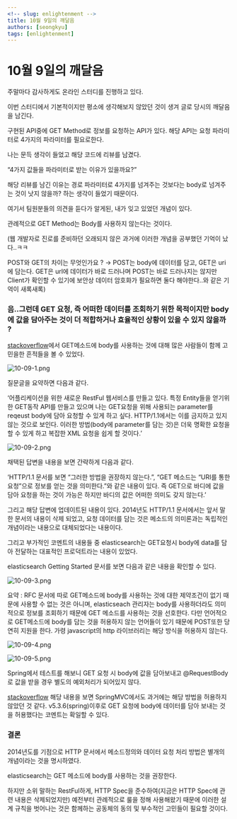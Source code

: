 ```yaml
---
<!-- slug: enlightenment -->
title: 10월 9일의 깨달음
authors: [seongkyu]
tags: [enlightenment]
---
```


# 10월 9일의 깨달음

주말마다 감사하게도 온라인 스터디를 진행하고 있다.

이번 스터디에서 기본적이지만 평소에 생각해보지 않았던 것이 생겨 글로 당시의 깨달음을 남긴다.

구현된 API중에 GET Method로 정보를 요청하는 API가 있다. 해당 API는 요청 파라미터로 4가지의 파라미터를 필요로한다.

나는 문득 생각이 들었고 해당 코드에 리뷰를 남겼다.

“4가지 값들을 파라미터로 받는 이유가 있을까요?”

해당 리뷰를 남긴 이유는 경로 파라미터로 4가지를 넘겨주는 것보다는 body로 넘겨주는 것이 낫지 않을까? 하는 생각이 들었기 때문이다.

여기서 팀원분들의 의견을 듣다가 알게된, 내가 잊고 있었던 개념이 있다.

관례적으로 GET Method는 Body를 사용하지 않는다는 것이다.

(웹 개발자로 진로를 준비하던 오래되지 않은 과거에 이러한 개념을 공부했던 기억이 났다..ㅋㅋ

POST와 GET의 차이는 무엇인가요 ? → POST는 body에 데이터를 담고, GET은 uri에 담는다. GET은 url에 데이터가 바로 드러나며 POST는 바로 드러나지는 않지만 Client가 확인할 수 있기에 보안상 데이터 암호화가 필요하면 둘다 해야한다..와 같은 기억이 새록새록)

### 음..그런데 GET 요청, 즉 어떠한 데이터를 조회하기 위한 목적이지만 body에 값을 담아주는 것이 더 적합하거나 효율적인 상황이 있을 수 있지 않을까 ?

[stackoverflow](https://stackoverflow.com/questions/978061/http-get-with-request-body)에서  GET메소드에 body를 사용하는 것에 대해 많은 사람들이 함께 고민을한 흔적들을 볼 수 있었다.

![10-09-1.png](image/10-09-1.png)

질문글을 요약하면 다음과 같다.

‘어플리케이션을 위한 새로운 RestFul 웹서비스를 만들고 있다. 특정 Entity들을 얻기위한 GET동작 API를  만들고 있으며 나는 GET요청을 위해 사용되는 parameter를 reqeust body에 담아 요청할 수 있게 하고 싶다. HTTP/1.1에서는 이를 금지하고 있지 않는 것으로 보인다. 이러한 방법(body에 parameter를 담는 것)은 더욱 명확한 요청을 할 수 있게 하고 복잡한 XML 요청을 쉽게 할 것이다.’

![10-09-2.png](image/10-09-2.png)

채택된 답변을 내용을 보면 간략하게 다음과 같다.

‘HTTP/1.1 문서를 보면 “그러한 방법을 권장하지 않는다.”,  “GET 메소드는 “URI를 통한 요청”으로 정보를 얻는 것을 의미한다.”와 같은 내용이 있다. 즉 GET으로 바디에 값을 담아 요청을 하는 것이 가능은 하지만 바디의 값은 어떠한 의미도 갖지 않는다.’

그리고 해당 답변에 업데이트된 내용이 있다. 2014년도 HTTP/1.1 문서에서는 앞서 말한 문서의 내용이 삭제 되었고, 요청 데이터를 담는 것은 메소드의 의미론과는 독립적인 개념이라는 내용으로 대체되었다는 내용이다.

그리고 부가적인 코멘트의 내용들 중 elasticsearch는 GET요청시 body에 data를 담아 전달하는 대표적인 프로덕트라는 내용이 있었다.

elasticsearch Getting Started 문서를 보면 다음과 같은 내용을 확인할 수 있다.

![10-09-3.png](image/10-09-3.png)

요약 :  RFC 문서에 따로 GET메소드에 body를 사용하는 것에 대한 제약조건이 없기 때문에  사용할 수 없는 것은 아니며, elasticseach 관리자는 body를 사용하더라도 의미적으로 정보를 조회하기 때문에 GET 메소드를 사용하는 것을 선호한다. 다만 언어적으로 GET메소드에 body를 담는 것을 허용하지 않는 언어들이 있기 때문에 POST또한 당연히 지원을 한다. 가령 javascript의 http 라이브러리는 해당 방식을 허용하지 않는다.

![10-09-4.png](image/10-09-4.png)

![10-09-5.png](image/10-09-5.png)

Spring에서 테스트를 해보니 GET 요청 시 body에 값을 담아보내고 @RequestBody로 값을 받을 경우 별도의 예외처리가 되어있지 않다.

[stackoverflow](https://stackoverflow.com/questions/34956899/does-spring-requestbody-support-the-get-method) 해당 내용을 보면 SpringMVC에서도 과거에는 해당 방법을 허용하지 않았던 것 같다. v5.3.6(spring)이후로 GET 요청에 body에 데이터를 담아 보내는 것을 허용했다는 코멘트는 확일할 수 있다.

### 결론

2014년도를 기점으로 HTTP 문서에서 메소드정의와 데이터 요청 처리 방법은 별개의 개념이라는 것을 명시하였다.

elasticsearch는 GET 메소드에 body를 사용하는 것을 권장한다.

하지만 소위 말하는 RestFul하게, HTTP Spec을 준수하여(지금은 HTTP Spec에 관련 내용은 삭제되었지만) 예전부터 관례적으로 룰을 정해 사용해왔기 때문에 이러한 설계 규칙을 벗어나는 것은 함께하는 공동체의 동의 및 부수적인 고민들이 필요할 것이다.